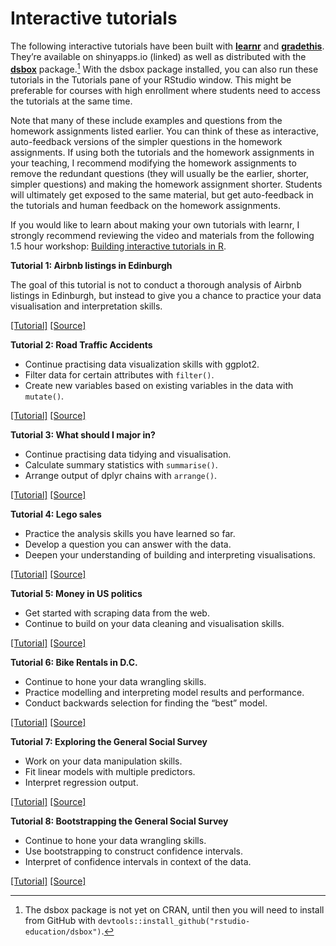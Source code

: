 # Interactive tutorials {#interactive-tutorials}

The following interactive tutorials have been built with [**learnr**](https://rstudio.github.io/learnr/publishing.html) and [**gradethis**](https://rstudio-education.github.io/gradethis/). They're available on shinyapps.io (linked) as well as distributed with the [**dsbox**](https://rstudio-education.github.io/dsbox/tutorials/index.html) package.^[The dsbox package is not yet on CRAN, until then you will need to install from GitHub with `devtools::install_github("rstudio-education/dsbox")`.] With the dsbox package installed, you can also run these tutorials in the Tutorials pane of your RStudio window. This might be preferable for courses with high enrollment where students need to access the tutorials at the same time. 

Note that many of these include examples and questions from the homework assignments listed earlier. You can think of these as interactive, auto-feedback versions of the simpler questions in the homework assignments. If using both the tutorials and the homework assignments in your teaching, I recommend modifying the homework assignments to remove the redundant questions (they will usually be the earlier, shorter, simpler questions) and making the homework assignment shorter. Students will ultimately get exposed to the same material, but get auto-feedback in the tutorials and human feedback on the homework assignments.

If you would like to learn about making your own tutorials with learnr, I strongly recommend reviewing the video and materials from the following 1.5 hour workshop: [Building interactive tutorials in R](https://mine-cetinkaya-rundel.github.io/teach-r-online/).


::: {.tutorial}
**Tutorial 1: Airbnb listings in Edinburgh** 

The goal of this tutorial is not to conduct a thorough analysis of Airbnb listings in Edinburgh, but instead to give you a chance to practice your data visualisation and interpretation skills.

[[Tutorial]](https://minecr.shinyapps.io/dsbox-01-edibnb/)
[[Source]](https://github.com/rstudio-education/dsbox/tree/master/inst/tutorials/01-basics)
:::


::: {.tutorial}
**Tutorial 2: Road Traffic Accidents** 

- Continue practising data visualization skills with ggplot2. 
- Filter data for certain attributes with `filter()`. 
- Create new variables based on existing variables in the data with `mutate()`. 

[[Tutorial]](https://minecr.shinyapps.io/dsbox-02-accidents/)
[[Source]](https://github.com/rstudio-education/dsbox/tree/master/inst/tutorials/02-accidents)
:::


::: {.tutorial}
**Tutorial 3: What should I major in?** 

- Continue practising data tidying and visualisation. 
- Calculate summary statistics with `summarise()`. 
- Arrange output of dplyr chains with `arrange()`. 

[[Tutorial]](https://minecr.shinyapps.io/dsbox-03-collegegrads/)
[[Source]](https://github.com/rstudio-education/dsbox/tree/master/inst/tutorials/03-collegegrads)
:::


::: {.tutorial}
**Tutorial 4: Lego sales** 

- Practice the analysis skills you have learned so far. 
- Develop a question you can answer with the data. 
- Deepen your understanding of building and interpreting visualisations. 

[[Tutorial]](https://minecr.shinyapps.io/dsbox-04-legosales/)
[[Source]](https://github.com/rstudio-education/dsbox/tree/master/inst/tutorials/04-legosales)
:::


::: {.tutorial}
**Tutorial 5: Money in US politics** 

- Get started with scraping data from the web. 
- Continue to build on your data cleaning and visualisation skills. 

[[Tutorial]](https://minecr.shinyapps.io/dsbox-05-moneyinpolitics/)
[[Source]](https://github.com/rstudio-education/dsbox/tree/master/inst/tutorials/05-moneyinpolitics)
:::


::: {.tutorial}
**Tutorial 6: Bike Rentals in D.C.** 

- Continue to hone your data wrangling skills.
- Practice modelling and interpreting model results and performance. 
- Conduct backwards selection for finding the "best" model.  

[[Tutorial]](https://minecr.shinyapps.io/dsbox-06-dcbikeshare/)
[[Source]](https://github.com/rstudio-education/dsbox/tree/master/inst/tutorials/06-dcbikeshare)
:::


::: {.tutorial}
**Tutorial 7: Exploring the General Social Survey** 

- Work on your data manipulation skills.
- Fit linear models with multiple predictors.
- Interpret regression output. 

[[Tutorial]](https://minecr.shinyapps.io/dsbox-07-exploregss/)
[[Source]](https://github.com/rstudio-education/dsbox/tree/master/inst/tutorials/07-exploregss)
:::


::: {.tutorial}
**Tutorial 8: Bootstrapping the General Social Survey** 

- Continue to hone your data wrangling skills.
- Use bootstrapping to construct confidence intervals.
- Interpret of confidence intervals in context of the data.

[[Tutorial]](https://minecr.shinyapps.io/dsbox-08-bootstrapgss/)
[[Source]](https://github.com/rstudio-education/dsbox/tree/master/inst/tutorials/08-bootstrapgss)
:::

